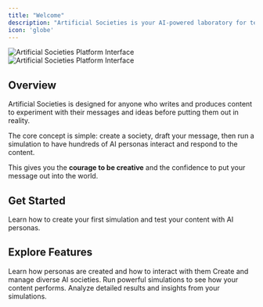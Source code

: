 ```yaml
---
title: "Welcome"
description: "Artificial Societies is your AI-powered laboratory for testing content and messages before they reach the real world."
icon: 'globe'
---
```


<Frame>
  <img
    className="block dark:hidden"
    src="/images/hero.png"
    alt="Artificial Societies Platform Interface"
  />
  <img
    className="hidden dark:block"
    src="/images/hero.png"
    alt="Artificial Societies Platform Interface"
  />
</Frame>

## Overview

Artificial Societies is designed for anyone who writes and produces content to experiment with their messages and ideas before putting them out in reality.

The core concept is simple: create a society, draft your message, then run a simulation to have hundreds of AI personas interact and respond to the content.

This gives you the **courage to be creative** and the confidence to put your message out into the world.

## Get Started

<Card href="/quickstart" title="Quick Start Guide" icon="rocket">
  Learn how to create your first simulation and test your content with AI personas.
</Card>

## Explore Features

<div className="grid grid-cols-1 md:grid-cols-2 gap-4 mt-6">
  <Card href="/features/personas" title="Personas" icon="user">
    Learn how personas are created and how to interact with them
  </Card>

  <Card href="/features/societies" title="Societies" icon="users">
    Create and manage diverse AI societies.
  </Card>
  
  <Card href="/features/simulations" title="Simulations" icon="flask">
    Run powerful simulations to see how your content performs.
  </Card>
  
  <Card href="/features/results" title="Results" icon="chart-line">
    Analyze detailed results and insights from your simulations.
  </Card>
</div>